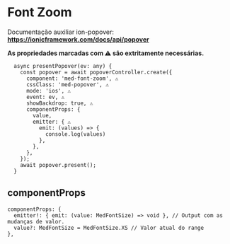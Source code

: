 
<Meta title="Components/Core/Font Zoom/Usage" />

# Font Zoom

Documentação auxiliar ion-popover: **https://ionicframework.com/docs/api/popover**

**As propriedades marcadas com ⚠️ são extritamente necessárias.**

```
  async presentPopover(ev: any) {
    const popover = await popoverController.create({
      component: 'med-font-zoom', ⚠️
      cssClass: 'med-popover', ⚠️
      mode: 'ios', ⚠️
      event: ev, ⚠️
      showBackdrop: true, ⚠️
      componentProps: {
        value,
        emitter: { ⚠️
          emit: (values) => {
            console.log(values)
          },
        },
      },
    });
    await popover.present();
  }
```

## componentProps

```
componentProps: {
  emitter!: { emit: (value: MedFontSize) => void }, // Output com as mudanças de valor.
  value?: MedFontSize = MedFontSize.XS // Valor atual do range
},
```
